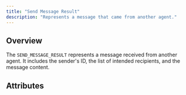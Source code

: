 ```yaml
---
title: "Send Message Result"
description: "Represents a message that came from another agent."
---
```


## Overview

The `SEND_MESSAGE_RESULT` represents a message received from another agent.
It includes the sender's ID, the list of intended recipients, and the message content.

## Attributes

<Attribute
  name="from_agent_id"
  type="AgentID"
  description="The AgentID of the agent sending the message."
/>

<Attribute
  name="agent_id_list"
  type="AgentIDList"
  description="The list of agents who are supposed to receive the message."
/>

<Attribute
  name="msg"
  type="str"
  description="The content of the message."
/>
